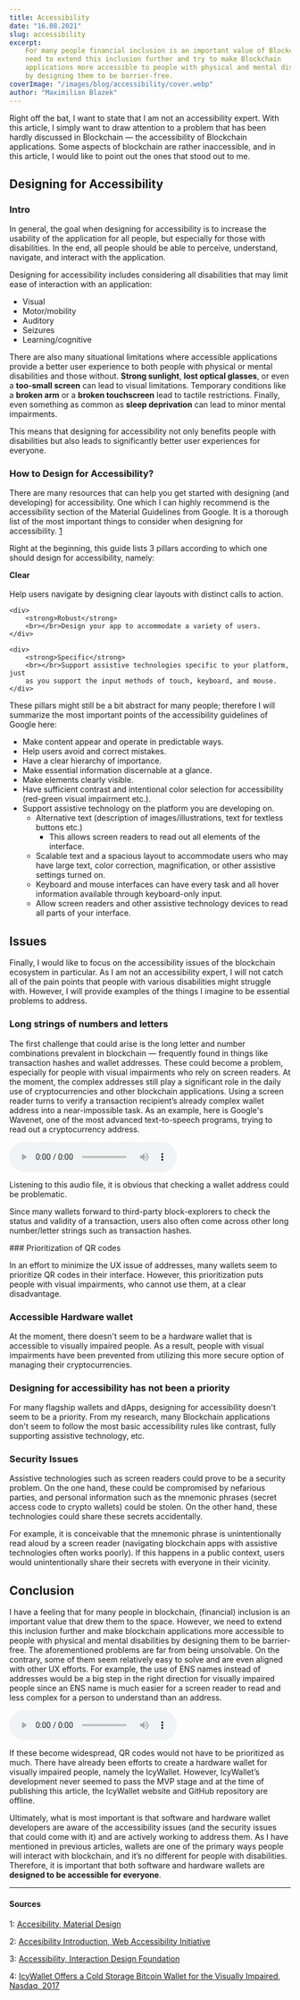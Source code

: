```yaml
---
title: Accessibility
date: "16.08.2021"
slug: accessibility
excerpt:
    For many people financial inclusion is an important value of Blockchain. We
    need to extend this inclusion further and try to make Blockchain
    applications more accessible to people with physical and mental disabilities
    by designing them to be barrier-free.
coverImage: "/images/blog/accessibility/cover.webp"
author: "Maximilian Blazek"
---
```


Right off the bat, I want to state that I am not an accessibility expert. With
this article, I simply want to draw attention to a problem that has been hardly
discussed in Blockchain — the accessibility of Blockchain applications. Some
aspects of blockchain are rather inaccessible, and in this article, I would like
to point out the ones that stood out to me.

## Designing for Accessibility

### Intro

In general, the goal when designing for accessibility is to increase the
usability of the application for all people, but especially for those with
disabilities. In the end, all people should be able to perceive, understand,
navigate, and interact with the application.

Designing for accessibility includes considering all disabilities that may limit
ease of interaction with an application:

- Visual
- Motor/mobility
- Auditory
- Seizures
- Learning/cognitive

There are also many situational limitations where accessible applications
provide a better user experience to both people with physical or mental
disabilities and those without. **Strong sunlight**, **lost optical glasses**,
or even a **too-small screen** can lead to visual limitations. Temporary
conditions like a **broken arm** or a **broken touchscreen** lead to tactile
restrictions. Finally, even something as common as **sleep deprivation** can
lead to minor mental impairments.

This means that designing for accessibility not only benefits people with
disabilities but also leads to significantly better user experiences for
everyone.

### How to Design for Accessibility?

There are many resources that can help you get started with designing (and
developing) for accessibility. One which I can highly recommend is the
accessibility section of the Material Guidelines from Google. It is a thorough
list of the most important things to consider when designing for accessibility.
[1](#1)

Right at the beginning, this guide lists 3 pillars according to which one should
design for accessibility, namely:

<div class="article-grid">
    <div>
        <strong>Clear</strong>
        <br></br>Help users navigate by designing clear layouts with distinct
        calls to action.
    </div>

    <div>
        <strong>Robust</strong>
        <br></br>Design your app to accommodate a variety of users.
    </div>

    <div>
        <strong>Specific</strong>
        <br></br>Support assistive technologies specific to your platform, just
        as you support the input methods of touch, keyboard, and mouse.
    </div>

</div>

These pillars might still be a bit abstract for many people; therefore I will
summarize the most important points of the accessibility guidelines of Google
here:

- Make content appear and operate in predictable ways.
- Help users avoid and correct mistakes.
- Have a clear hierarchy of importance.
- Make essential information discernable at a glance.
- Make elements clearly visible.
- Have sufficient contrast and intentional color selection for accessibility
  (red-green visual impairment etc.).
- Support assistive technology on the platform you are developing on.
    - Alternative text (description of images/illustrations, text for textless
      buttons etc.)
        - This allows screen readers to read out all elements of the interface.
    - Scalable text and a spacious layout to accommodate users who may have
      large text, color correction, magnification, or other assistive settings
      turned on.
    - Keyboard and mouse interfaces can have every task and all hover
      information available through keyboard-only input.
    - Allow screen readers and other assistive technology devices to read all
      parts of your interface.

## Issues

Finally, I would like to focus on the accessibility issues of the blockchain
ecosystem in particular. As I am not an accessibility expert, I will not catch
all of the pain points that people with various disabilities might struggle
with. However, I will provide examples of the things I imagine to be essential
problems to address.

### Long strings of numbers and letters

<FloatImage src="/images/blog/accessibility/img1.webp" direction="left">

The first challenge that could arise is the long letter and number combinations
prevalent in blockchain — frequently found in things like transaction hashes and
wallet addresses. These could become a problem, especially for people with
visual impairments who rely on screen readers. At the moment, the complex
addresses still play a significant role in the daily use of cryptocurrencies and
other blockchain applications. Using a screen reader turns to verify a
transaction recipient’s already complex wallet address into a near-impossible
task. As an example, here is Google's Wavenet, one of the most advanced
text-to-speech programs, trying to read out a cryptocurrency address.

<audio controls>
    <source src="/audio/accessibility/address.mp3" type="audio/mpeg"></source>
    Your browser does not support the audio element.
</audio>

Listening to this audio file, it is obvious that checking a wallet address could
be problematic.

Since many wallets forward to third-party block-explorers to check the status
and validity of a transaction, users also often come across other long
number/letter strings such as transaction hashes.

</FloatImage>
### Prioritization of QR codes

In an effort to minimize the UX issue of addresses, many wallets seem to
prioritize QR codes in their interface. However, this prioritization puts people
with visual impairments, who cannot use them, at a clear disadvantage.

### Accessible Hardware wallet

At the moment, there doesn't seem to be a hardware wallet that is accessible to
visually impaired people. As a result, people with visual impairments have been
prevented from utilizing this more secure option of managing their
cryptocurrencies.

### Designing for accessibility has not been a priority

For many flagship wallets and dApps, designing for accessibility doesn't seem to
be a priority. From my research, many Blockchain applications don't seem to
follow the most basic accessibility rules like contrast, fully supporting
assistive technology, etc.

### Security Issues

Assistive technologies such as screen readers could prove to be a security
problem. On the one hand, these could be compromised by nefarious parties, and
personal information such as the mnemonic phrases (secret access code to crypto
wallets) could be stolen. On the other hand, these technologies could share
these secrets accidentally.

For example, it is conceivable that the mnemonic phrase is unintentionally read
aloud by a screen reader (navigating blockchain apps with assistive technologies
often works poorly). If this happens in a public context, users would
unintentionally share their secrets with everyone in their vicinity.

## Conclusion

I have a feeling that for many people in blockchain, (financial) inclusion is an
important value that drew them to the space. However, we need to extend this
inclusion further and make blockchain applications more accessible to people
with physical and mental disabilities by designing them to be barrier-free. The
aforementioned problems are far from being unsolvable. On the contrary, some of
them seem relatively easy to solve and are even aligned with other UX efforts.
For example, the use of ENS names instead of addresses would be a big step in
the right direction for visually impaired people since an ENS name is much
easier for a screen reader to read and less complex for a person to understand
than an address.

<audio controls>
    <source src="/audio/accessibility/ens.mp3" type="audio/mpeg"></source>
    Your browser does not support the audio element.
</audio>

If these become widespread, QR codes would not have to be prioritized as much.
There have already been efforts to create a hardware wallet for visually
impaired people, namely the IcyWallet. However, IcyWallet’s development never
seemed to pass the MVP stage and at the time of publishing this article, the
IcyWallet website and GitHub repository are offline.

Ultimately, what is most important is that software and hardware wallet
developers are aware of the accessibility issues (and the security issues that
could come with it) and are actively working to address them. As I have
mentioned in previous articles, wallets are one of the primary ways people will
interact with blockchain, and it’s no different for people with disabilities.
Therefore, it is important that both software and hardware wallets are
**designed to be accessible for everyone**.

---

#### Sources

1:
<a name="1" href="https://material.io/design/usability/accessibility.html">Accesibility,
Material Design</a>

2:
<a name="2" href="https://www.w3.org/WAI/fundamentals/accessibility-intro/">Accesibility
Introduction, Web Accessibility Initiative</a>

3:
<a name="3" href="https://www.interaction-design.org/literature/topics/accessibility">Accessibility,
Interaction Design Foundation</a>

4:
<a name="4" href="https://www.nasdaq.com/articles/icywallet-offers-a-cold-storage-bitcoin-wallet-for-the-visually-impaired-2017-12-12">IcyWallet
Offers a Cold Storage Bitcoin Wallet for the Visually Impaired, Nasdaq, 2017</a>
